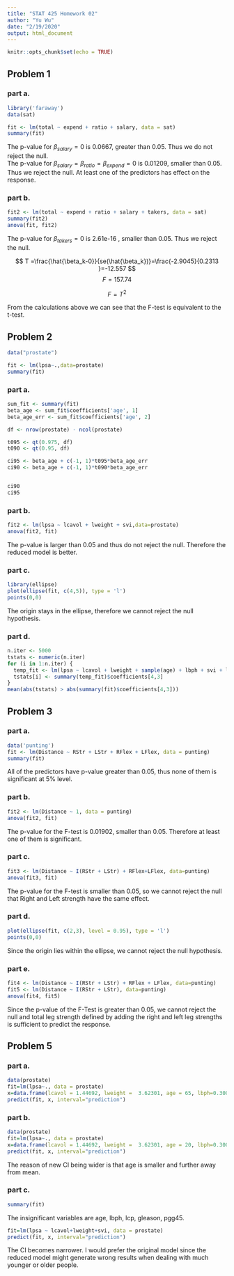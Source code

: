 ---
title: "STAT 425 Homework 02"
author: "Yu Wu"
date: "2/19/2020"
output: html_document
---

```{r setup, include=FALSE}
knitr::opts_chunk$set(echo = TRUE)
```

## Problem 1

### part a.

```{r}
library('faraway')
data(sat)

fit <- lm(total ~ expend + ratio + salary, data = sat)
summary(fit)
```
The p-value for $\beta_{salary} = 0$ is 0.0667, greater than 0.05. Thus we do not reject the null.   
The p-value for $\beta_{salary} = \beta_{ratio}=\beta_{expend}=0$ is 0.01209, smaller than 0.05. Thus we reject the null. At least one of the predictors has effect on the response.

### part b.

```{R}
fit2 <- lm(total ~ expend + ratio + salary + takers, data = sat)
summary(fit2)
anova(fit, fit2)
```

The p-value for $\beta_{takers} = 0$ is 2.61e-16 , smaller than 0.05. Thus we reject the null.   

$$
T =\frac{\hat{\beta_k-0}}{se(\hat{\beta_k})}=\frac{-2.9045}{0.2313 }=-12.557
$$
$$
F = 157.74
$$

$$
F = T^2
$$

From the calculations above we can see that the F-test is equivalent to the t-test.

## Problem 2

```{r}
data("prostate")

fit <- lm(lpsa~.,data=prostate)
summary(fit)
```

### part a.   
```{r}
sum_fit <- summary(fit)
beta_age <- sum_fit$coefficients['age', 1]
beta_age_err <- sum_fit$coefficients['age', 2]

df <- nrow(prostate) - ncol(prostate)

t095 <- qt(0.975, df)
t090 <- qt(0.95, df)

ci95 <- beta_age + c(-1, 1)*t095*beta_age_err
ci90 <- beta_age + c(-1, 1)*t090*beta_age_err


ci90
ci95
```

### part b.   
```{r}
fit2 <- lm(lpsa ~ lcavol + lweight + svi,data=prostate)
anova(fit2, fit)
```

The p-value is larger than 0.05 and thus do not reject the null. Therefore the reduced model is better.

### part c.   
```{r}
library(ellipse)
plot(ellipse(fit, c(4,5)), type = 'l')
points(0,0)
```

The origin stays in the ellipse, therefore we cannot reject the null hypothesis. 

### part d.

```{r}
n.iter <- 5000
tstats <- numeric(n.iter)
for (i in 1:n.iter) {
  temp_fit <- lm(lpsa ~ lcavol + lweight + sample(age) + lbph + svi + lcp + gleason + pgg45, data = prostate)
  tstats[i] <- summary(temp_fit)$coefficients[4,3]
}
mean(abs(tstats) > abs(summary(fit)$coefficients[4,3]))
```

## Problem 3

### part a.

```{r}
data('punting')
fit <- lm(Distance ~ RStr + LStr + RFlex + LFlex, data = punting)
summary(fit)
```
 All of the predictors have p-value greater than 0.05, thus none of them is significant at 5% level.
 
### part b.

```{r}
fit2 <- lm(Distance ~ 1, data = punting)
anova(fit2, fit)
```

The p-value for the F-test is 0.01902, smaller than 0.05. Therefore at least one of them is significant. 

### part c. 

```{r}
fit3 <- lm(Distance ~ I(RStr + LStr) + RFlex+LFlex, data=punting)
anova(fit3, fit)
```

The p-value for the F-test is smaller than 0.05, so we cannot reject the null that Right and Left strength have the same effect. 

### part d.

```{r}
plot(ellipse(fit, c(2,3), level = 0.95), type = 'l')
points(0,0)
```

Since the origin lies within the ellipse, we cannot reject the null hypothesis. 

### part e.

```{r}

fit4 <- lm(Distance ~ I(RStr + LStr) + RFlex + LFlex, data=punting)
fit5 <- lm(Distance ~ I(RStr + LStr), data=punting)
anova(fit4, fit5)

```

Since the p-value of the F-Test is greater than 0.05, we cannot reject the null and total leg strength defined by adding the right and left leg strengths is sufficient to predict the response.

## Problem 5

### part a.

```{r}
data(prostate) 
fit=lm(lpsa~., data = prostate) 
x=data.frame(lcavol = 1.44692, lweight =  3.62301, age = 65, lbph=0.3001, svi = 0, lcp = -0.79851, gleason = 7, pgg45 = 15) 
predict(fit, x, interval="prediction")
```

### part b.

```{r}

data(prostate) 
fit=lm(lpsa~., data = prostate) 
x=data.frame(lcavol = 1.44692, lweight =  3.62301, age = 20, lbph=0.3001, svi = 0, lcp = -0.79851, gleason = 7, pgg45 = 15) 
predict(fit, x, interval="prediction")
```

The reason of new CI being wider is that age is smaller and further away from mean. 


### part c.

```{r}
summary(fit)
```
The insignificant variables are age, lbph, lcp, gleason, pgg45.

```{r}
fit=lm(lpsa ~ lcavol+lweight+svi, data = prostate) 
predict(fit, x, interval="prediction")
```

The CI becomes narrower. I would prefer the original model since the reduced model might generate wrong results when dealing with much younger or older people. 












